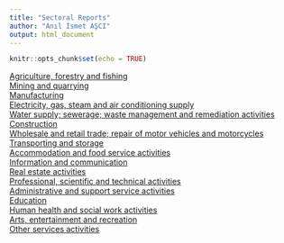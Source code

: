```yaml
---
title: "Sectoral Reports"
author: "Anıl İsmet AŞCI"
output: html_document
---
```


```r
knitr::opts_chunk$set(echo = TRUE)
```

<div><a href="https://aiasci.github.io/firms/A.html" target="_blank">Agriculture, forestry and fishing </a> </div>
<div><a href="https://aiasci.github.io/firms/B.html" target="_blank">Mining and quarrying </a> </div>
<div><a href="https://aiasci.github.io/firms/C.html" target="_blank">Manufacturing </a> </div>
<div><a href="https://aiasci.github.io/firms/D.html" target="_blank">Electricity, gas, steam and air conditioning supply </a> </div>
<div><a href="https://aiasci.github.io/firms/E.html" target="_blank">Water supply; sewerage; waste management and remediation activities </a></div> 
<div><a href="https://aiasci.github.io/firms/F.html" target="_blank">Construction </a> </div>
<div><a href="https://aiasci.github.io/firms/G.html" target="_blank">Wholesale and retail trade; repair of motor vehicles and motorcycles </a> </div>
<div><a href="https://aiasci.github.io/firms/H.html" target="_blank">Transporting and storage </a> </div>
<div><a href="https://aiasci.github.io/firms/I.html" target="_blank">Accommodation and food service activities </a> </div>
<div><a href="https://aiasci.github.io/firms/J.html" target="_blank">Information and communication </a> </div>
<div><a href="https://aiasci.github.io/firms/L.html" target="_blank">Real estate activities </a> </div>
<div><a href="https://aiasci.github.io/firms/M.html" target="_blank">Professional, scientific and technical activities </a> </div>
<div><a href="https://aiasci.github.io/firms/N.html" target="_blank">Administrative and support service activities </a> </div>
<div><a href="https://aiasci.github.io/firms/P.html" target="_blank">Education </a> </div>
<div><a href="https://aiasci.github.io/firms/Q.html" target="_blank">Human health and social work activities </a> </div>
<div><a href="https://aiasci.github.io/firms/R.html" target="_blank">Arts, entertainment and recreation </a></div>
<div><a href="https://aiasci.github.io/firms/S.html" target="_blank">Other services activities </a>    </div>